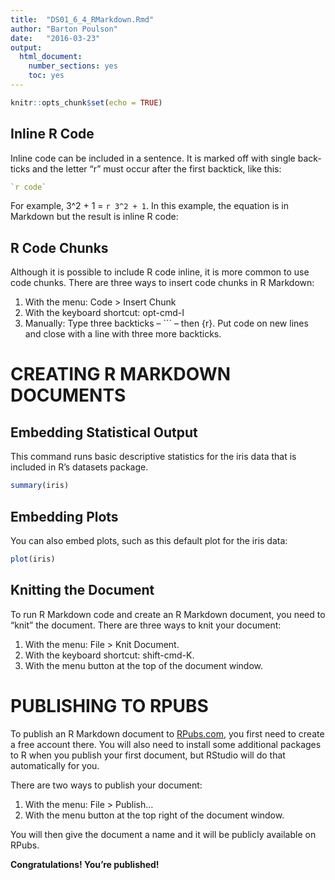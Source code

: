 ```yaml
---
title:  "DS01_6_4_RMarkdown.Rmd"
author: "Barton Poulson"
date:   "2016-03-23"
output: 
  html_document: 
    number_sections: yes
    toc: yes
---
```


```r
knitr::opts_chunk$set(echo = TRUE)
```

## Inline R Code ###########################################

Inline code can be included in a sentence. It is marked off with single back-ticks and the letter "r" must occur after the first backtick, like this:

```r
`r code`
```

For example, 3^2 + 1 = `r 3^2 + 1`. In this example, the equation is in Markdown but the result is inline R code:

## R Code Chunks ###########################################

Although it is possible to include R code inline, it is more common to use code chunks. There are three ways to insert code chunks in R Markdown:

1. With the menu: Code > Insert Chunk
1. With the keyboard shortcut: opt-cmd-I
1. Manually: Type three backticks -- ``` -- then {r}. Put code on new lines and close with a line with three more backticks.

# CREATING R MARKDOWN DOCUMENTS ############################

## Embedding Statistical Output ############################

This command runs basic descriptive statistics for the iris data that is included in R's datasets package.

```r
summary(iris)
```

## Embedding Plots #########################################

You can also embed plots, such as this default plot for the iris data:

```r
plot(iris)
```

## Knitting the Document ###################################

To run R Markdown code and create an R Markdown document, you need to "knit" the document. There are three ways to knit your document:

1. With the menu: File > Knit Document.
1. With the keyboard shortcut: shift-cmd-K.
1. With the menu button at the top of the document window.

# PUBLISHING TO RPUBS ######################################

To publish an R Markdown document to [RPubs.com](http://rpubs.com/), you first need to create a free account there. You will also need to install some additional packages to R when you publish your first document, but RStudio will do that automatically for you.

There are two ways to publish your document:

1. With the menu: File > Publish...
1. With the menu button at the top right of the document window.

You will then give the document a name and it will be publicly available on RPubs.

**Congratulations! You're published!**
